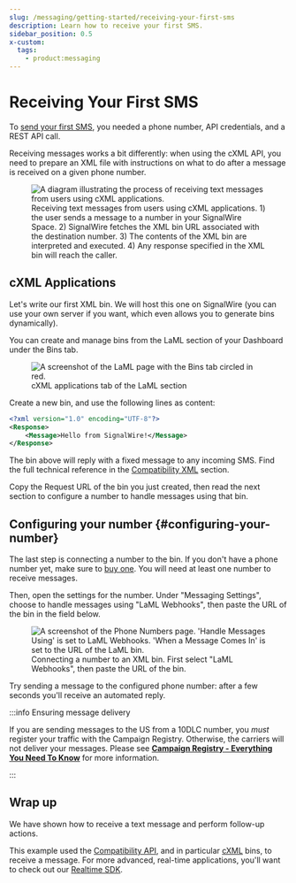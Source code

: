 ```yaml
---
slug: /messaging/getting-started/receiving-your-first-sms
description: Learn how to receive your first SMS.
sidebar_position: 0.5
x-custom:
  tags:
    - product:messaging
---
```


# Receiving Your First SMS

To [send your first SMS](/messaging/getting-started/sending-your-first-sms), you needed a
phone number, API credentials, and a REST API call.

Receiving messages works a bit differently: when using the cXML API,
you need to prepare an XML file with instructions on what to do after a message
is received on a given phone number.

<figure>
    <img className="img-500" src={require("./receiving.webP").default} alt="A diagram illustrating the process of receiving text messages from users using cXML applications." />
    <figcaption>
        Receiving text messages from users using cXML applications.
        1) the user sends a message to a number in your SignalWire Space.
        2) SignalWire fetches the XML bin URL associated with the destination number.
        3) The contents of the XML bin are interpreted and executed.
        4) Any response specified in the XML bin will reach the caller.
    </figcaption>
</figure>

## cXML Applications

Let's write our first XML bin. We will host this one on SignalWire (you can use
your own server if you want, which even allows you to generate bins
dynamically).

You can create and manage bins from the LaML section of your Dashboard under the
Bins tab.

<figure>
  <img
    className="img-800"
    src={
      require("@site/docs/home/products/voice/getting-started/how-to-set-up-voicemail/xml-bins.webP")
        .default
    }
    alt="A screenshot of the LaML page with the Bins tab circled in red."
  />
  <figcaption>cXML applications tab of the LaML section</figcaption>
</figure>

Create a new bin, and use the following lines as content:

```xml
<?xml version="1.0" encoding="UTF-8"?>
<Response>
    <Message>Hello from SignalWire!</Message>
</Response>
```

The bin above will reply with a fixed message to any incoming SMS. Find the full technical reference in the [Compatibility XML](compatibility-api/cxml/index.mdx) section.

Copy the Request URL of the bin you just created, then read the next section to configure a number to handle messages using that bin.

## Configuring your number {#configuring-your-number}

The last step is connecting a number to the bin. If you don't have a phone
number yet, make sure to [buy one](/platform/phone-numbers/getting-started/buying-a-phone-number). You
will need at least one number to receive messages.

Then, open the settings for the number. Under "Messaging Settings", choose to
handle messages using "LaML Webhooks", then paste the URL of the bin in the
field below.

<figure>
    <img className="img-800" src={require("./number-messaging-settings.webP").default} alt="A screenshot of the Phone Numbers page. 'Handle Messages Using' is set to LaML Webhooks. 'When a Message Comes In' is set to the URL of the LaML bin." />
    <figcaption>Connecting a number to an XML bin. First select "LaML Webhooks", then paste the URL of the bin.</figcaption>
</figure>

Try sending a message to the configured phone number: after a few seconds you'll receive an automated reply.

:::info Ensuring message delivery

If you are sending messages to the US from a 10DLC number, you _must_ register
your traffic with the Campaign Registry. Otherwise, the carriers will not
deliver your messages. Please see [**Campaign Registry - Everything You Need To Know**](/messaging/get-started/campaign-registry) for more information.

:::

## Wrap up

We have shown how to receive a text message and perform follow-up actions.

This example used the [Compatibility API](/compatibility-api), and in
particular [cXML](compatibility-api/cxml/index.mdx) bins, to receive
a message. For more advanced, real-time applications, you'll want to check out
our [Realtime SDK](/sdks/reference/realtime-sdk/relay-v4).